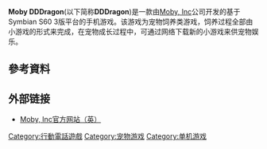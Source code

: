 '''Moby DDDragon'''(以下简称'''DDDragon''')是一款由[[Moby,_Inc|Moby, Inc]]公司开发的基于Symbian S60 3版平台的手机游戏。该游戏为宠物饲养类游戏，饲养过程全部由小游戏的形式来完成，在宠物成长过程中，可通过网络下载新的小游戏来供宠物娱乐。

== 參考資料 ==
<div class="references-small">
<references />
</div>

== 外部链接 ==
*[http://www.moby.hk/ Moby, Inc官方网站（英）]{{Wayback|url=http://www.moby.hk/ |date=20190808153408 }}

[[Category:行動電話遊戲|Category:行動電話遊戲]]
[[Category:宠物游戏|Category:宠物游戏]]
[[Category:单机游戏|Category:单机游戏]]